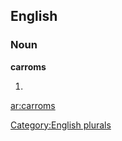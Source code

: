 ==English==

===Noun===
'''carroms'''

# {{plural of|[[carrom]]}}

[[Category:English plurals]]

[[ar:carroms]]